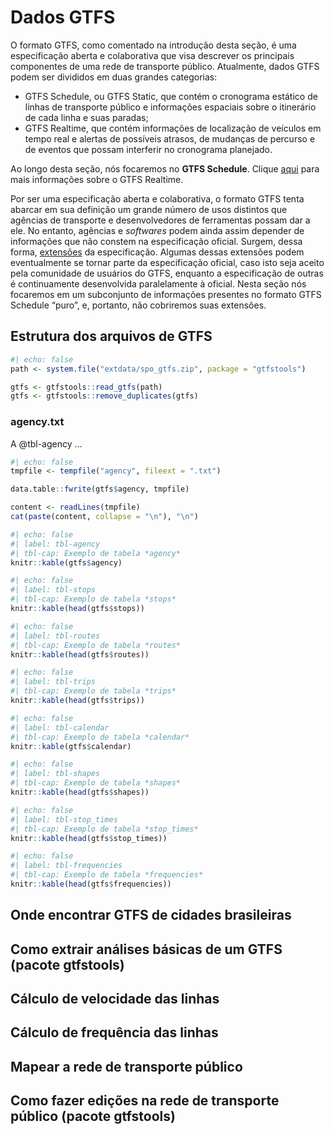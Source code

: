 # Dados GTFS

O formato GTFS, como comentado na introdução desta seção, é uma especificação
aberta e colaborativa que visa descrever os principais componentes de uma rede
de transporte público. Atualmente, dados GTFS podem ser divididos em duas
grandes categorias:

-   GTFS Schedule, ou GTFS Static, que contém o cronograma estático de linhas de
    transporte público e informações espaciais sobre o itinerário de cada linha
    e suas paradas;
-   GTFS Realtime, que contém informações de localização de veículos em tempo
    real e alertas de possíveis atrasos, de mudanças de percurso e de eventos
    que possam interferir no cronograma planejado.

Ao longo desta seção, nós focaremos no **GTFS Schedule**. Clique
[aqui](https://gtfs.org/realtime/) para mais informações sobre o GTFS Realtime.

Por ser uma especificação aberta e colaborativa, o formato GTFS tenta abarcar em
sua definição um grande número de usos distintos que agências de transporte e
desenvolvedores de ferramentas possam dar a ele. No entanto, agências e
*softwares* podem ainda assim depender de informações que não constem na
especificação oficial. Surgem, dessa forma,
[extensões](https://gtfs.org/extensions/) da especificação. Algumas dessas
extensões podem eventualmente se tornar parte da especificação oficial, caso
isto seja aceito pela comunidade de usuários do GTFS, enquanto a especificação
de outras é continuamente desenvolvida paralelamente à oficial. Nesta seção nós
focaremos em um subconjunto de informações presentes no formato GTFS Schedule
"puro", e, portanto, não cobriremos suas extensões.

## Estrutura dos arquivos de GTFS

```r
#| echo: false
path <- system.file("extdata/spo_gtfs.zip", package = "gtfstools")

gtfs <- gtfstools::read_gtfs(path)
gtfs <- gtfstools::remove_duplicates(gtfs)
```

### agency.txt

A @tbl-agency ...

```r
#| echo: false
tmpfile <- tempfile("agency", fileext = ".txt")

data.table::fwrite(gtfs$agency, tmpfile)

content <- readLines(tmpfile)
cat(paste(content, collapse = "\n"), "\n")
```

```r
#| echo: false
#| label: tbl-agency
#| tbl-cap: Exemplo de tabela *agency*
knitr::kable(gtfs$agency)
```

```r
#| echo: false
#| label: tbl-stops
#| tbl-cap: Exemplo de tabela *stops*
knitr::kable(head(gtfs$stops))
```

```r
#| echo: false
#| label: tbl-routes
#| tbl-cap: Exemplo de tabela *routes*
knitr::kable(head(gtfs$routes))
```

```r
#| echo: false
#| label: tbl-trips
#| tbl-cap: Exemplo de tabela *trips*
knitr::kable(head(gtfs$trips))
```

```r
#| echo: false
#| label: tbl-calendar
#| tbl-cap: Exemplo de tabela *calendar*
knitr::kable(gtfs$calendar)
```

```r
#| echo: false
#| label: tbl-shapes
#| tbl-cap: Exemplo de tabela *shapes*
knitr::kable(head(gtfs$shapes))
```

```r
#| echo: false
#| label: tbl-stop_times
#| tbl-cap: Exemplo de tabela *stop_times*
knitr::kable(head(gtfs$stop_times))
```

```r
#| echo: false
#| label: tbl-frequencies
#| tbl-cap: Exemplo de tabela *frequencies*
knitr::kable(head(gtfs$frequencies))
```

## Onde encontrar GTFS de cidades brasileiras

## Como extrair análises básicas de um GTFS (pacote gtfstools)

## Cálculo de velocidade das linhas

## Cálculo de frequência das linhas

## Mapear a rede de transporte público

## Como fazer edições na rede de transporte público (pacote gtfstools)
